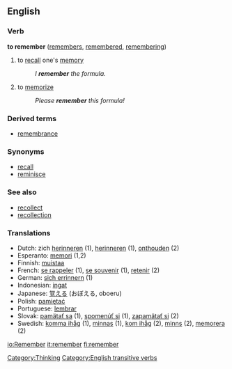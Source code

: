==English==

{{rank|American|bad|forward|518|remember|fair|blood|copyright}}

===Verb===
'''to remember'''  ([[remembers]], [[remembered]], [[remembering]])
# to [[recall]] one's [[memory]]
#:''I '''remember''' the formula.''
# to [[memorize]]
#:''Please '''remember''' this formula!''

===Derived terms===
*[[remembrance]]

===Synonyms===
*[[recall]]
*[[reminisce]]

===See also===
*[[recollect]]
*[[recollection]]

=== Translations ===
*Dutch: zich [[herinneren]] (1), [[herinneren]] (1), [[onthouden]] (2)
*Esperanto: [[memori]] (1,2)
*Finnish: [[muistaa]]
*French: [[se rappeler]] (1), [[se souvenir]] (1), [[retenir]] (2)
*German: [[sich errinnern]] (1) 
*Indonesian: [[ingat]]
*Japanese: [[覚える]] (おぼえる, oboeru)
*Polish: [[pamiętać]]
*Portuguese: [[lembrar]]
*Slovak: [[pamätať sa]] (1), [[spomenúť si]] (1), [[zapamätať si]] (2)
*Swedish: [[komma ihåg]] (1), [[minnas]] (1), [[kom ihåg]] (2), [[minns]] (2), [[memorera]] (2)

[[Category:Thinking]]
[[Category:English transitive verbs]]

[[io:Remember]]
[[it:remember]]
[[fi:remember]]